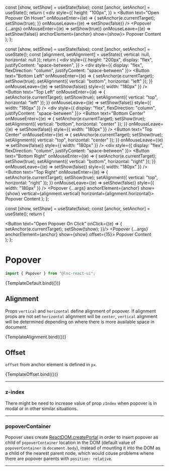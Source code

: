
<Meta title="Utility/Popover" component={Popover} />

  const [show, setShow] = useState(false);
  const [anchor, setAnchor] = useState();
  return (
    <div
      style={{
        height: "100px",
      }}
    >
      <Button
        text="Open Popover On Hover"
        onMouseEnter={(e) => {
          setAnchor(e.currentTarget);
          setShow(true);
        }}
        onMouseLeave={(e) => setShow(false)}
      />
      <Popover {...args} onMouseEnter={(e) => setShow(true)} onMouseLeave={(e) => setShow(false)} anchorElement={anchor} show={show}>
        Popover Content
      </Popover>
    </div>
  );
};

  const [show, setShow] = useState(false);
  const [anchor, setAnchor] = useState();
  const [alignment, setAlignment] = useState({ vertical: null, horizontal: null });
  return (
    <div
      style={{
        height: "200px",
        display: "flex",
        justifyContent: "space-between",
      }}
    >
      <div style={{ display: "flex", flexDirection: "column", justifyContent: "space-between"  }}>
        <Button
          text="Bottom Left"
          onMouseEnter={(e) => {
            setAnchor(e.currentTarget);
            setShow(true);
            setAlignment({ vertical: "bottom", horizontal: "left" });
          }}
          onMouseLeave={(e) => setShow(false)}
          style={{ width: "180px" }}
        />
        <Button
          text="Top Left"
          onMouseEnter={(e) => {
            setAnchor(e.currentTarget);
            setShow(true);
            setAlignment({ vertical: "top", horizontal: "left" });
          }}
          onMouseLeave={(e) => setShow(false)}
          style={{ width: "180px" }}
        />
      </div>
      <div style={{ display: "flex", flexDirection: "column", justifyContent: "space-between"  }}>
        <Button
          text="Bottom Center"
          onMouseEnter={(e) => {
            setAnchor(e.currentTarget);
            setShow(true);
            setAlignment({ vertical: "bottom", horizontal: "center" });
          }}
          onMouseLeave={(e) => setShow(false)}
          style={{ width: "180px" }}
        />
        <Button
          text="Top Center"
          onMouseEnter={(e) => {
            setAnchor(e.currentTarget);
            setShow(true);
            setAlignment({ vertical: "top", horizontal: "center" });
          }}
          onMouseLeave={(e) => setShow(false)}
          style={{ width: "180px" }}
        />
      </div>
      <div style={{ display: "flex", flexDirection: "column", justifyContent: "space-between" }}>
        <Button
          text="Bottom Right"
          onMouseEnter={(e) => {
            setAnchor(e.currentTarget);
            setShow(true);
            setAlignment({ vertical: "bottom", horizontal: "right" });
          }}
          onMouseLeave={(e) => setShow(false)}
          style={{ width: "180px" }}
        />
        <Button
          text="Top Right"
          onMouseEnter={(e) => {
            setAnchor(e.currentTarget);
            setShow(true);
            setAlignment({ vertical: "top", horizontal: "right" });
          }}
          onMouseLeave={(e) => setShow(false)}
          style={{ width: "180px" }}
        />
      </div>
      <Popover {...args} anchorElement={anchor} show={show} vertical={alignment.vertical} horizontal={alignment.horizontal}>
        Popover Content
      </Popover>
    </div>
  );
};

  const [show, setShow] = useState(false);
  const [anchor, setAnchor] = useState();
  return (
    <div>
      <Button
        text="Open Popover On Click"
        onClick={(e) => {
          setAnchor(e.currentTarget);
          setShow(!show);
        }}/>
      <Popover {...args} anchorElement={anchor} show={show} offset={15}>
        Popover Content
      </Popover>
    </div>
  );
};

# Popover

```jsx
import { Popover } from "@lnc-react-ui";
```

<Canvas withSource="open">
  <Story name="Default" args={{}}>
    {TemplateDefault.bind({})}
  </Story>
</Canvas>

<ArgsTable story="Default" />

## Alignment

Props `vertical` and `horizontal` define alignment of popover. If alignment props are not set `horizontal` alignment will be `center`, `vertical` alignment will be determined depending on where there is more available space in document.

<Canvas>
  <Story
    name="Alignment"
    args={{}}
  >
    {TemplateAlignment.bind({})}
  </Story>
</Canvas>

## Offset

`offset` from anchor element is defined in `px`.

<Canvas>
  <Story name="Offset" args={{}}>
    {TemplateOffset.bind({})}
  </Story>
</Canvas>

---
### z-index

There might be need to increase value of prop `zIndex` when popover is in modal or in other similar situations.

---

### popoverContainer 

Popover uses create [ReactDOM.createPortal](https://reactjs.org/docs/portals.html) in order to insert popover as child of `popoverContainer` location in the DOM (default value of `popoverContainer` is `document.body`), instead of mounting it into the DOM as a child of the nearest parent node, which would couse problems whene there are popover parents with `position: relative`. 

---